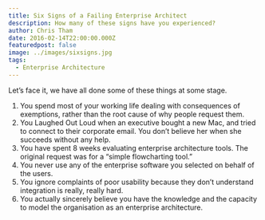 ```yaml
---
title: Six Signs of a Failing Enterprise Architect
description: How many of these signs have you experienced?
author: Chris Tham
date: 2016-02-14T22:00:00.000Z
featuredpost: false
image: ../images/sixsigns.jpg
tags:
  - Enterprise Architecture
---
```

Let’s face it, we have all done some of these things at some stage.

1. You spend most of your working life dealing with consequences of exemptions, rather than the root cause of why people request them.
2. You Laughed Out Loud when an executive bought a new Mac, and tried to connect to their corporate email. You don’t believe her when she succeeds without any help.
3. You have spent 8 weeks evaluating enterprise architecture tools. The original request was for a “simple flowcharting tool.”
4. You never use any of the enterprise software you selected on behalf of the users.
5. You ignore complaints of poor usability because they don’t understand integration is really, really hard.
6. You actually sincerely believe you have the knowledge and the capacity to model the organisation as an enterprise architecture.
